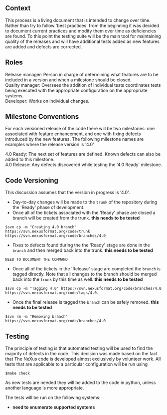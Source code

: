 ==Context==
This process is a living document that is intended to change over time. Rather than try to follow 'best practices' from the beginning it was decided to document current practices and modify them over time as deficiencies are found. To this point the testing suite will be the main tool for maintaining quality of the releases and will have additional tests added as new features are added and defects are corrected.

==Roles==
;Release manager: Person in charge of determining what features are to be included in a version and when a milestone should be closed.
;Quality manager: Oversees the addition of individual tests coordinates tests being executed with the appropriate configuration on the appropriate systems.
;Developer: Works on individual changes.

==Milestone Conventions==
For each versioned release of the code there will be two milestones: one associated with feature enhancement, and one with fixing defects introduced by the new features. The following milestone names are examples where the release version is '4.0'

;4.0 Ready: The next set of features are defined. Known defects can also be added to this milestone.
;4.0 Release: Any defects discovered while testing the '4.0 Ready' milestone.

==Code Versioning==
This discussion assumes that the version in progress is '4.0'.
* Day-to-day changes will be made to the <tt>trunk</tt> of the repository during the 'Ready' phase of development.
* Once all of the tickets associated with the 'Ready' phase are closed a branch will be created from the trunk. '''this needs to be tested'''
<pre>
$svn cp -m "Creating 4.0 branch" https://svn.nexusformat.org/code/trunk https://svn.nexusformat.org/code/branches/4.0
</pre>
* Fixes to defects found during the the 'Ready' stage are done in the <tt>branch</tt> and then merged back into the trunk. '''this needs to be tested'''
<pre>
NEED TO DOCUMENT THE COMMAND
</pre>
* Once all of the tickets in the 'Release' stage are completed the <tt>branch</tt> is tagged directly. Note that all changes to the branch should be merged back into the <tt>trunk</tt> by this time as well. '''this needs to be tested'''
<pre>
$svn cp -m "Tagging 4.0" https://svn.nexusformat.org/code/branches/4.0 https://svn.nexusformat.org/code/tags/4.0.
</pre>
* Once the final release is tagged the <tt>branch</tt> can be safely removed. '''this needs to be tested'''
<pre>
$svn rm -m "Removing branch" https://svn.nexusformat.org/code/branches/4.0
</pre>

==Testing==
The principle of testing is that automated testing will be used to find the majority of defects in the code. This decision was made based on the fact that The NeXus code is developed almost exclusively by volunteer work. All tests that are applicable to a particular configuration will be run using
<pre>
$make check
</pre>

As new tests are needed they will be added to the code in python, unless another language is more appropriate.

The tests will be run on the following systems:
*'''need to enumerate supported systems'''